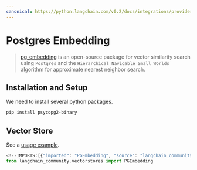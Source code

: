 ```yaml
---
canonical: https://python.langchain.com/v0.2/docs/integrations/providers/pg_embedding/
---
```


# Postgres Embedding

> [pg_embedding](https://github.com/neondatabase/pg_embedding) is an open-source package for
vector similarity search using `Postgres` and the `Hierarchical Navigable Small Worlds`
algorithm for approximate nearest neighbor search.

## Installation and Setup

We need to install several python packages.

```bash
pip install psycopg2-binary
```

## Vector Store

See a [usage example](/docs/integrations/vectorstores/pgembedding).

```python
<!--IMPORTS:[{"imported": "PGEmbedding", "source": "langchain_community.vectorstores", "docs": "https://api.python.langchain.com/en/latest/vectorstores/langchain_community.vectorstores.pgembedding.PGEmbedding.html", "title": "Postgres Embedding"}]-->
from langchain_community.vectorstores import PGEmbedding
```